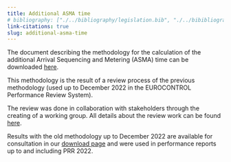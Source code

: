 ```yaml
---
title: Additional ASMA time
# bibliography: ["./../bibliography/legislation.bib", "./../bibibliography/aviation.bib"]
link-citations: true
slug: additional-asma-time
---
```


The document describing the methodology for the calculation of the additional Arrival Sequencing and Metering (ASMA) time can be downloaded [here](/library/AddASMA_indicator_documentation_mar23.pdf).

This methodology is the result of a review process of the previous methodology (used up to December 2022 in the EUROCONTROL Performance Review System). 

The review was done in collaboration with stakeholders through the creating of a working group. All details about the review work can be found [here](/publications/studies/2022_11_17_prc_apt_cons/).

Results with the old methodology up to December 2022 are available for consultation in our [download page](/data/) and were used in performance reports up to and including PRR 2022.